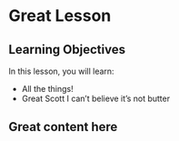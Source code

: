 # Great Lesson

## Learning Objectives

In this lesson, you will learn:

-   All the things!
-   Great Scott I can't believe it's not butter

## Great content here
